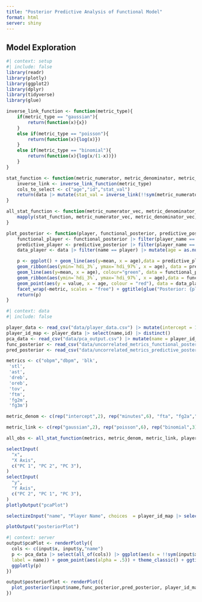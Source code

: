 ```yaml
---
title: "Posterior Predictive Analysis of Functional Model"
format: html
server: shiny
---
```


## Model Exploration

```r
#| context: setup
#| include: false
library(readr)
library(plotly)
library(ggplot2)
library(dplyr)
library(tidyverse)
library(glue)

inverse_link_function <- function(metric_type){
    if(metric_type == "gaussian"){
        return(function(x){x})
    }
    else if(metric_type == "poisson"){
        return(function(x){log(x)})
    }
    else if(metric_type == "binomial"){
        return(function(x){log(x/(1-x))})
    }
}

stat_function <- function(metric_numerator, metric_denominator, metric_type,data){
    inverse_link <- inverse_link_function(metric_type)
    cols_to_select <- c("age","id","stat_val")
    return(data |> mutate(stat_val = inverse_link(!!sym(metric_numerator)/!!sym(metric_denominator))) |> select(all_of(cols_to_select)) |> pivot_wider(names_from = "age", values_from = "stat_val", names_sort = T) |> pivot_longer(!id,names_to = "age") |> mutate(metric = metric_numerator))
}

all_stat_function <- function(metric_numerator_vec, metric_denominator_vec,metric_type_vec,data){
    mapply(stat_function, metric_numerator_vec, metric_denominator_vec,metric_type_vec,MoreArgs = list(data), SIMPLIFY = F) |> as.list() |> bind_rows()
}

plot_posterior <- function(player, functional_posterior, predictive_posterior, data){
    functional_player <- functional_posterior |> filter(player_name == player) |> mutate(age = as.numeric(age))
    predictive_player <- predictive_posterior |> filter(player_name == player) |> mutate(age = as.numeric(age))
    data_player <- data |> filter(name == player) |> mutate(age = as.numeric(age))

    p <- ggplot() + geom_line(aes(y=mean, x = age),data = predictive_player, colour="blue") + 
    geom_ribbon(aes(ymin=`hdi_3%`, ymax=`hdi_97%`, x = age), data = predictive_player,alpha=0.2, fill = "blue") + 
    geom_line(aes(y=mean, x = age), colour="green", data = functional_player) + 
    geom_ribbon(aes(ymin=`hdi_3%`, ymax=`hdi_97%`, x = age),data = functional_player, alpha=0.2, fill = "green") + 
    geom_point(aes(y = value, x = age, colour = "red"), data = data_player) + 
    facet_wrap(~metric, scales = "free") + ggtitle(glue("Posterior: {player}"))
    return(p)
}
```

```r
#| context: data
#| include: false

player_data <- read_csv("data/player_data.csv") |> mutate(intercept = 1) |> filter( age <= 38)
player_id_map <- player_data |> select(name,id) |> distinct()
pca_data <- read_csv("data/pca_output.csv") |> mutate(name = player_id_map$name)
func_posterior <- read_csv("data/uncorrelated_metrics_functional_posterior.csv")  
pred_posterior <- read_csv("data/uncorrelated_metrics_predictive_posterior.csv")

metrics <- c("obpm","dbpm", 'blk',
 'stl',
 'ast',
 'dreb',
 'oreb',
 'tov',
 'ftm',
 'fg2m',
 'fg3m')

metric_denom <- c(rep("intercept",2), rep("minutes",6), "fta", "fg2a","fg3a")

metric_link <- c(rep("gaussian",2), rep("poisson",6), rep("binomial",3))

all_obs <- all_stat_function(metrics, metric_denom, metric_link, player_data)


```

```r
selectInput(
  "x",
  "X Axis",
  c("PC 1", "PC 2", "PC 3"),
)
selectInput(
  "y",
  "Y Axis",
  c("PC 2", "PC 1", "PC 3"),
)
plotlyOutput("pcaPlot")

selectizeInput("name", "Player Name", choices  = player_id_map |> select(name) )

plotOutput("posteriorPlot")
```

```r
#| context: server
output$pcaPlot <- renderPlotly({
  cols <- c(input$x, input$y,"name")
  p <- pca_data |> select(all_of(cols)) |> ggplot(aes(x = !!sym(input$x), y = !!sym(input$y), 
  label = name)) + geom_point(aes(alpha = .5)) + theme_classic() + ggtitle("Principal Components")
  ggplotly(p)
})

output$posteriorPlot <- renderPlot({
  plot_posterior(input$name,func_posterior,pred_posterior, player_id_map |> inner_join(all_obs))
})

```